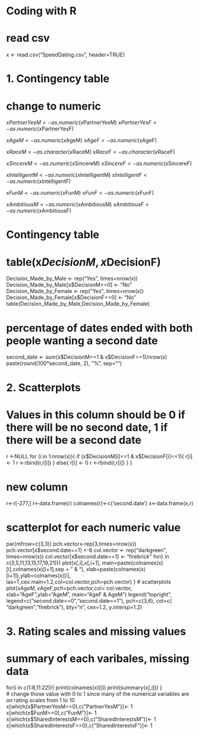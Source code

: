 # Coding with R 

# read csv
x <- read.csv("SpeedDating.csv", header=TRUE)

# 1. Contingency table 
# change to numeric
x$PartnerYesM <- as.numeric(x$PartnerYesM)
x$PartnerYesF <- as.numeric(x$PartnerYesF)

x$AgeM <- as.numeric(x$AgeM)
x$AgeF <- as.numeric(x$AgeF)

x$RaceM <-as.character(x$RaceM)
x$RaceF <-as.character(x$RaceF)

x$SincereM <- as.numeric(x$SincereM)
x$SincereF <- as.numeric(x$SincereF)

x$IntelligentM <- as.numeric(x$IntelligentM)
x$IntelligentF <- as.numeric(x$IntelligentF)

x$FunM <- as.numeric(x$FunM)
x$FunF <- as.numeric(x$FunF)

x$AmbitiousM <- as.numeric(x$AmbitiousM)
x$AmbitiousF <- as.numeric(x$AmbitiousF)

# Contingency table 
# table(x$DecisionM,x$DecisionF)
Decision_Made_by_Male <- rep("Yes", times=nrow(x))
Decision_Made_by_Male[x$DecisionM==0] <- "No"
Decision_Made_by_Female <- rep("Yes", times=nrow(x))
Decision_Made_by_Female[x$DecisionF==0] <- "No"
table(Decision_Made_by_Male,Decision_Made_by_Female)

# percentage of dates ended with both people wanting a second date
second_date <- sum(x$DecisionM==1 & x$DecisionF==1)/nrow(x)
paste(round(100*second_date, 2), "%", sep="")

# 2. Scatterplots
# Values in this column should be 0 if there will be no second date, 1 if there will be a second date
r <-NULL
for (i in 1:nrow(x)){
  if (x$DecisionM[i]==1 & x$DecisionF[i]==1){
    r[i] <- 1
    r <-rbind(r,r[i])
  }
  else{
    r[i] <- 0
    r <-rbind(r,r[i])
  }
}

# new column
r<-r[-277,]
r<-data.frame(r)
colnames(r)<-c('second.date')
x<-data.frame(x,r)

# scatterplot for each numeric value
par(mfrow=c(3,3))
pch.vector<-rep(3,times=nrow(x))
pch.vector[x$second.date==1] <-6
col.vector <- rep("darkgreen", times=nrow(x))
col.vector[x$second.date==1] <- "firebrick"
for(i in c(3,5,11,13,15,17,19,21)){
  plot(x[,i],x[,i+1],
       main=paste(colnames(x)[i],colnames(x)[i+1],sep = " & "),
       xlab=paste(colnames(x)[i+1]),ylab=colnames(x)[i],
       las=T,cex.main=1.2,col=col.vector,pch=pch.vector)
}
# scatterplots
plot(x$AgeM,x$AgeF,pch=pch.vector,col= col.vector,
     xlab="AgeF",ylab="AgeM", main="AgeF & AgeM")
legend("topright", legend=c("second.date==0","second.date==1"), 
	pch=c(3,6), col=c( "darkgreen","firebrick"), bty="n", cex=1.2, y.intersp=1.2)

# 3. Rating scales and missing values
# summary of each varibales, missing data
for(i in c(1:8,11:22)){
  print(colnames(x)[i])
  print(summary(x[,i]))
}  
# change those value with 0 to 1 since many of  the numerical variables are on rating scales from 1 to 10
x[which(x$PartnerYesM==0),c("PartnerYesM")]<- 1
x[which(x$FunM==0),c("FunM")]<- 1
x[which(x$SharedInterestsM==0),c("SharedInterestsM")]<- 1
x[which(x$SharedInterestsF==0),c("SharedInterestsF")]<- 1


